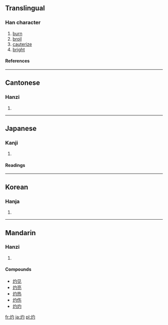 ==Translingual==
===Han character===
{{Han char|rn=86|rad=火|as=03|sn=7|four=9782<sub>0</sub>|canj=火心戈 (FPI), 火心一 (FPM)}}
# [[burn]]
# [[broil]]
# [[cauterize]]
# [[bright]]
====References====
{{Han ref|kx=0666.170|dkj=18878|dj=1075.220|hdz=32189.160|uh=707C|ud=28796|bh=A860|bd=43104}}

----
==Cantonese==
===Hanzi===
{{yue-hanzi|jyut=|y=jeuk3}}
# {{defn|Cantonese}}

----
==Japanese==
===Kanji===
{{ja-kanji|grade=|rs=火03}}
# {{defn|Japanese}} 
====Readings====
{{ja-readings|on=[[しゃく]] (shaku)|kun=[[やく]] (yaku)}}

----
==Korean==
===Hanja===
{{ko-hanja|hangeul=[[작]], [[사]]|eumhun=|rv=jak, sa|mr=chak, sa|y=cak, sa}}
# {{defn|Korean}}

----
==Mandarin==
===Hanzi===
{{cmn-hanzi|pin=[[zhuó]] ([[zhuo2]])|wg=cho<sup>2</sup>}}
# {{defn|Mandarin}}

====Compounds====
*[[灼见]]
*[[灼亮]]
*[[灼热]]
*[[灼伤]]
*[[灼灼]]

[[fr:灼]]
[[ja:灼]]
[[pl:灼]]